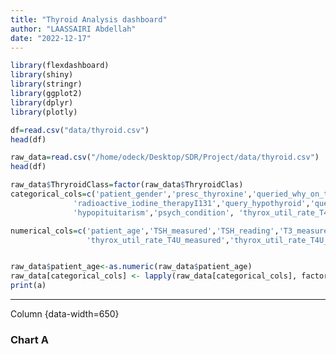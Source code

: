 ```yaml
---
title: "Thyroid Analysis dashboard"
author: "LAASSAIRI Abdellah"
date: "2022-12-17"
---
```


```r
library(flexdashboard)
library(shiny)
library(stringr)
library(ggplot2)
library(dplyr)
library(plotly)

```

```r
df=read.csv("data/thyroid.csv")
head(df)
```

```r
raw_data=read.csv("/home/odeck/Desktop/SDR/Project/data/thyroid.csv")
head(df)
```

```r
raw_data$ThryroidClass=factor(raw_data$ThryroidClas)
categorical_cols=c('patient_gender','presc_thyroxine','queried_why_on_thyroxine','presc_anthyroid_meds','sick','pregnant',
              'radioactive_iodine_therapyI131','query_hypothyroid','query_hyperthyroid','lithium','goitre','tumor',
              'hypopituitarism','psych_condition', 'thyrox_util_rate_T4U_measured','FTI_measured')

numerical_cols=c('patient_age','TSH_measured','TSH_reading','T3_measured','T3_reading','T4_measured','T4_reading',
                 'thyrox_util_rate_T4U_measured','thyrox_util_rate_T4U_reading','FTI_measured','FTI_reading')


raw_data$patient_age<-as.numeric(raw_data$patient_age)
raw_data[categorical_cols] <- lapply(raw_data[categorical_cols], factor)
print(a)

```

------------------------------------------------------------------------

Column {data-width=650}

### Chart A
